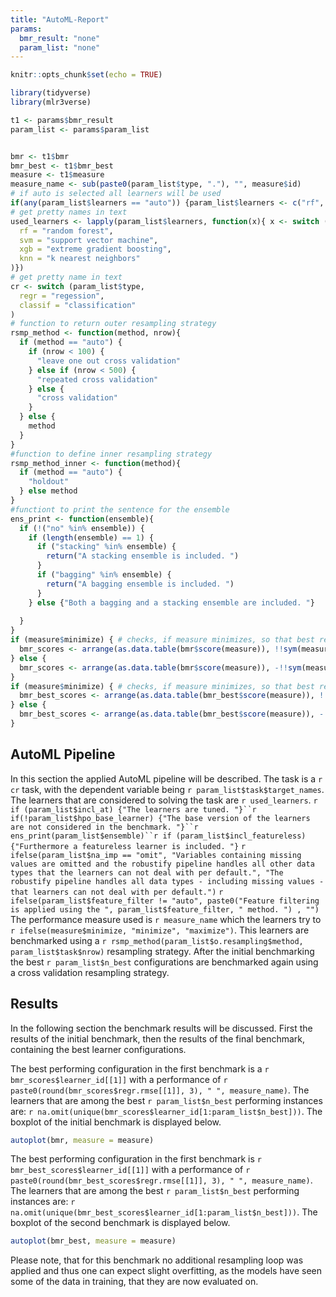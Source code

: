 ```yaml
---
title: "AutoML-Report"
params:
  bmr_result: "none"
  param_list: "none"
---
```


```r
knitr::opts_chunk$set(echo = TRUE)
```


```r
library(tidyverse)
library(mlr3verse)

t1 <- params$bmr_result
param_list <- params$param_list


bmr <- t1$bmr
bmr_best <- t1$bmr_best
measure <- t1$measure
measure_name <- sub(paste0(param_list$type, "."), "", measure$id)
# if auto is selected all learners will be used
if(any(param_list$learners == "auto")) {param_list$learners <- c("rf", "svm", "xgb", "knn")}
# get pretty names in text 
used_learners <- lapply(param_list$learners, function(x){ x <- switch (x,
  rf = "random forest",
  svm = "support vector machine",
  xgb = "extreme gradient boosting",
  knn = "k nearest neighbors"
)})
# get pretty name in text
cr <- switch (param_list$type,
  regr = "regession",
  classif = "classification"
)
# function to return outer resampling strategy
rsmp_method <- function(method, nrow){
  if (method == "auto") {
    if (nrow < 100) {
      "leave one out cross validation"
    } else if (nrow < 500) {
      "repeated cross validation"
    } else {
      "cross validation"
    } 
  } else {
    method
  }
}
#function to define inner resampling strategy
rsmp_method_inner <- function(method){
  if (method == "auto") {
    "holdout"
  } else method
}
#functiont to print the sentence for the ensemble
ens_print <- function(ensemble){
  if (!("no" %in% ensemble)) {
    if (length(ensemble) == 1) {
      if ("stacking" %in% ensemble) {
        return("A stacking ensemble is included. ")
      }
      if ("bagging" %in% ensemble) {
        return("A bagging ensemble is included. ")
      }
    } else {"Both a bagging and a stacking ensemble are included. "}
   
  }
}
if (measure$minimize) { # checks, if measure minimizes, so that best results will be displayed in first observations
  bmr_scores <- arrange(as.data.table(bmr$score(measure)), !!sym(measure$id))
} else {
  bmr_scores <- arrange(as.data.table(bmr$score(measure)), -!!sym(measure$id))
}
if (measure$minimize) { # checks, if measure minimizes, so that best results will be displayed in first observations
  bmr_best_scores <- arrange(as.data.table(bmr_best$score(measure)), !!sym(measure$id))
} else {
  bmr_best_scores <- arrange(as.data.table(bmr_best$score(measure)), -!!sym(measure$id))
}
```

## AutoML Pipeline

In this section the applied AutoML pipeline will be described. The task is a `r cr` task, with the dependent variable being `r param_list$task$target_names`. The learners that are considered to solving the task are `r used_learners`. `r if (param_list$incl_at) {"The learners are tuned. "}``r if(!param_list$hpo_base_learner) {"The base version of the learners are not considered in the benchmark. "}``r ens_print(param_list$ensemble)``r if (param_list$incl_featureless) {"Furthermore a featureless learner is included. "}` `r ifelse(param_list$na_imp == "omit", "Variables containing missing values are omitted and the robustify pipeline handles all other data types that the learners can not deal with per default.", "The robustify pipeline handles all data types - including missing values - that learners can not deal with per default.")` `r ifelse(param_list$feature_filter != "auto", paste0("Feature filtering is applied using the ", param_list$feature_filter, " method. ") , "")` The performance measure used is `r measure_name` which the learners try to `r ifelse(measure$minimize, "minimize", "maximize")`. This learners are benchmarked using a `r rsmp_method(param_list$o.resampling$method, param_list$task$nrow)` resampling strategy. After the initial benchmarking the best `r param_list$n_best` configurations are benchmarked again using a cross validation resampling strategy. 

## Results

In the following section the benchmark results will be discussed. First the results of the initial benchmark, then the results of the final benchmark, containing the best learner configurations. 

The best performing configuration in the first benchmark is a `r bmr_scores$learner_id[[1]]` with a performance of `r paste0(round(bmr_scores$regr.rmse[[1]], 3), " ", measure_name)`. The learners that are among the best `r param_list$n_best` performing instances are: `r na.omit(unique(bmr_scores$learner_id[1:param_list$n_best]))`. The boxplot of the initial benchmark is displayed below. 

```r
autoplot(bmr, measure = measure)
```

The best performing configuration in the first benchmark is `r bmr_best_scores$learner_id[[1]]` with a performance of `r paste0(round(bmr_best_scores$regr.rmse[[1]], 3), " ", measure_name)`. The learners that are among the best `r param_list$n_best` performing instances are: `r na.omit(unique(bmr_best_scores$learner_id[1:param_list$n_best]))`. The boxplot of the second benchmark is displayed below. 

```r
autoplot(bmr_best, measure = measure)
```

Please note, that for this benchmark no additional resampling loop was applied and thus one can expect slight overfitting, as the models have seen some of the data in training, that they are now evaluated on.
